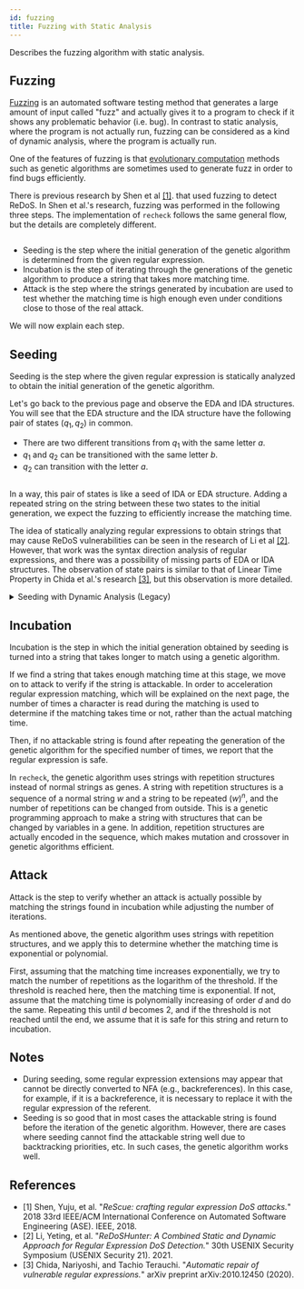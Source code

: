 ```yaml
---
id: fuzzing
title: Fuzzing with Static Analysis
---
```



Describes the fuzzing algorithm with static analysis.

## Fuzzing

[Fuzzing](https://en.wikipedia.org/wiki/Fuzzing) is an automated software testing method that generates a large amount of input called "fuzz" and actually gives it to a program to check if it shows any problematic behavior (i.e. bug). In contrast to static analysis, where the program is not actually run, fuzzing can be considered as a kind of dynamic analysis, where the program is actually run.

One of the features of fuzzing is that [evolutionary computation](https://en.wikipedia.org/wiki/Evolutionary_computation) methods such as genetic algorithms are sometimes used to generate fuzz in order to find bugs efficiently.

There is previous research by Shen et al [[1]](#ref-shen-2018). that used fuzzing to detect ReDoS. In Shen et al.'s research, fuzzing was performed in the following three steps. The implementation of `recheck` follows the same general flow, but the details are completely different.

<p className="text--center">
  <Image
    img={require("/img/docs/internals/fuzzing/flow.png")}
    max={800}
    width="800px"
  />
</p>

- Seeding is the step where the initial generation of the genetic algorithm is determined from the given regular expression.
- Incubation is the step of iterating through the generations of the genetic algorithm to produce a string that takes more matching time.
- Attack is the step where the strings generated by incubation are used to test whether the matching time is high enough even under conditions close to those of the real attack.

We will now explain each step.

## Seeding

Seeding is the step where the given regular expression is statically analyzed to obtain the initial generation of the genetic algorithm.

Let's go back to the previous page and observe the EDA and IDA structures. You will see that the EDA structure and the IDA structure have the following pair of states $(q_1, q_2)$ in common.

- There are two different transitions from $q_1$ with the same letter $a$.
- $q_1$ and $q_2$ can be transitioned with the same letter $b$.
- $q_2$ can transition with the letter $a$.

<p className="text--center">
  <Image
    img={require("/img/docs/internals/fuzzing/ltp.png")}
    max={400}
    width="400px"
  />
</p>

In a way, this pair of states is like a seed of IDA or EDA structure. Adding a repeated string on the string between these two states to the initial generation, we expect the fuzzing to efficiently increase the matching time.

The idea of statically analyzing regular expressions to obtain strings that may cause ReDoS vulnerabilities can be seen in the research of Li et al [[2]](#ref-li-2021). However, that work was the syntax direction analysis of regular expressions, and there was a possibility of missing parts of EDA or IDA structures. The observation of state pairs is similar to that of Linear Time Property in Chida et al.'s research [[3]](#ref-chida-2020), but this observation is more detailed.

<details>

<summary>Seeding with Dynamic Analysis (Legacy)</summary>

This section briefly describes seeding using dynamic analysis, which was once used in `recheck`. This method can also be used by configuration.

In the dynamic analysis, we first input an empty string and record the characters that fail to match. Then, we append the character to the empty string and input it again, and again record the characters that fail to match. By repeating this process of matching and appending failed characters, the strings are collected so that they can be reached everywhere in the regular expression, which is the initial generation of the genetic algorithm.

</details>

## Incubation

Incubation is the step in which the initial generation obtained by seeding is turned into a string that takes longer to match using a genetic algorithm.

If we find a string that takes enough matching time at this stage, we move on to attack to verify if the string is attackable. In order to acceleration regular expression matching, which will be explained on the next page, the number of times a character is read during the matching is used to determine if the matching takes time or not, rather than the actual matching time.

Then, if no attackable string is found after repeating the generation of the genetic algorithm for the specified number of times, we report that the regular expression is safe.

In `recheck`, the genetic algorithm uses strings with repetition structures instead of normal strings as genes. A string with repetition structures is a sequence of a normal string $w$ and a string to be repeated $(w)^n$, and the number of repetitions can be changed from outside. This is a genetic programming approach to make a string with structures that can be changed by variables in a gene. In addition, repetition structures are actually encoded in the sequence, which makes mutation and crossover in genetic algorithms efficient.

## Attack

Attack is the step to verify whether an attack is actually possible by matching the strings found in incubation while adjusting the number of iterations.

As mentioned above, the genetic algorithm uses strings with repetition structures, and we apply this to determine whether the matching time is exponential or polynomial.

First, assuming that the matching time increases exponentially, we try to match the number of repetitions as the logarithm of the threshold. If the threshold is reached here, then the matching time is exponential. If not, assume that the matching time is polynomially increasing of order $d$ and do the same. Repeating this until $d$ becomes $2$, and if the threshold is not reached until the end, we assume that it is safe for this string and return to incubation.

## Notes

- During seeding, some regular expression extensions may appear that cannot be directly converted to NFA (e.g., backreferences). In this case, for example, if it is a backreference, it is necessary to replace it with the regular expression of the referent.
- Seeding is so good that in most cases the attackable string is found before the iteration of the genetic algorithm. However, there are cases where seeding cannot find the attackable string well due to backtracking priorities, etc. In such cases, the genetic algorithm works well.

## References

- <a id="ref-shen-2018">[1]</a> Shen, Yuju, et al. "*ReScue: crafting regular expression
  DoS attacks.*" 2018 33rd IEEE/ACM International Conference on Automated Software
  Engineering (ASE). IEEE, 2018.
- <a id="ref-li-2021">[2]</a> Li, Yeting, et al. "*ReDoSHunter: A Combined Static
  and Dynamic Approach for Regular Expression DoS Detection.*" 30th USENIX Security
  Symposium (USENIX Security 21). 2021.
- <a id="ref-chida-2020">[3]</a> Chida, Nariyoshi, and Tachio Terauchi. "*Automatic
  repair of vulnerable regular expressions.*" arXiv preprint arXiv:2010.12450 (2020).
